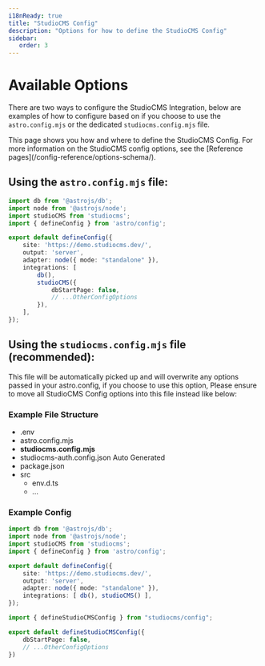```yaml
---
i18nReady: true
title: "StudioCMS Config"
description: "Options for how to define the StudioCMS Config"
sidebar:
   order: 3
---
```



# Available Options

There are two ways to configure the StudioCMS Integration, below are examples of how to configure based on if you choose to use the `astro.config.mjs` or the dedicated `studiocms.config.mjs` file.

<ReadMore>
This page shows you how and where to define the StudioCMS Config. For more information on the StudioCMS config options, see the [Reference pages](/config-reference/options-schema/).
</ReadMore>

## Using the `astro.config.mjs` file:

```ts twoslash title="astro.config.mjs"
import db from '@astrojs/db';
import node from '@astrojs/node';
import studioCMS from 'studiocms';
import { defineConfig } from 'astro/config';

export default defineConfig({
    site: 'https://demo.studiocms.dev/',
    output: 'server',
    adapter: node({ mode: "standalone" }),
    integrations: [
        db(),
        studioCMS({
            dbStartPage: false,
            // ...OtherConfigOptions
        }),
    ],
});
```

## Using the `studiocms.config.mjs` file (recommended):

This file will be automatically picked up and will overwrite any options passed in your astro.config, if you choose to use this option, Please ensure to move all StudioCMS Config options into this file instead like below:

### Example File Structure

<FileTree>

- .env
- astro.config.mjs
- **studiocms.config.mjs**
- studiocms-auth.config.json Auto Generated
- package.json
- src
  - env.d.ts
  - ...

</FileTree>

### Example Config

```ts twoslash title="astro.config.mjs"
import db from '@astrojs/db';
import node from '@astrojs/node';
import studioCMS from 'studiocms';
import { defineConfig } from 'astro/config';

export default defineConfig({
    site: 'https://demo.studiocms.dev/',
    output: 'server',
    adapter: node({ mode: "standalone" }),
    integrations: [ db(), studioCMS() ],
});
```

```ts twoslash title="studiocms.config.mjs"
import { defineStudioCMSConfig } from "studiocms/config";

export default defineStudioCMSConfig({
    dbStartPage: false,
    // ...OtherConfigOptions
})
```